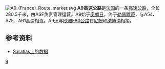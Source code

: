 [[Image:A9_(France)_Route_marker.svg|right]]
'''A9高速公路'''是[[法国|法国]]的一条[[高速公路|高速公路]]，全长280.5千米，由ASF负责管理运营。A9始于[[奥朗日|奥朗日]]，终于[[勒佩爾蒂|勒佩爾蒂]]，与A54、A75、A61高速相连。A9还与[[欧洲E80公路|欧洲E80公路]]在[[尼姆|尼姆]]和[[纳博讷|纳博讷]]相接。

==参考资料==
*[http://saratlas.free.fr/index.php?page=autoroute&route=a9&lang=fr Saratlas上的数据]{{Wayback|url=http://saratlas.free.fr/index.php?page=autoroute&route=a9&lang=fr |date=20120208152633 }}{{fr}}

{{法国高速公路}}
[[Category:法国高速公路|9]]